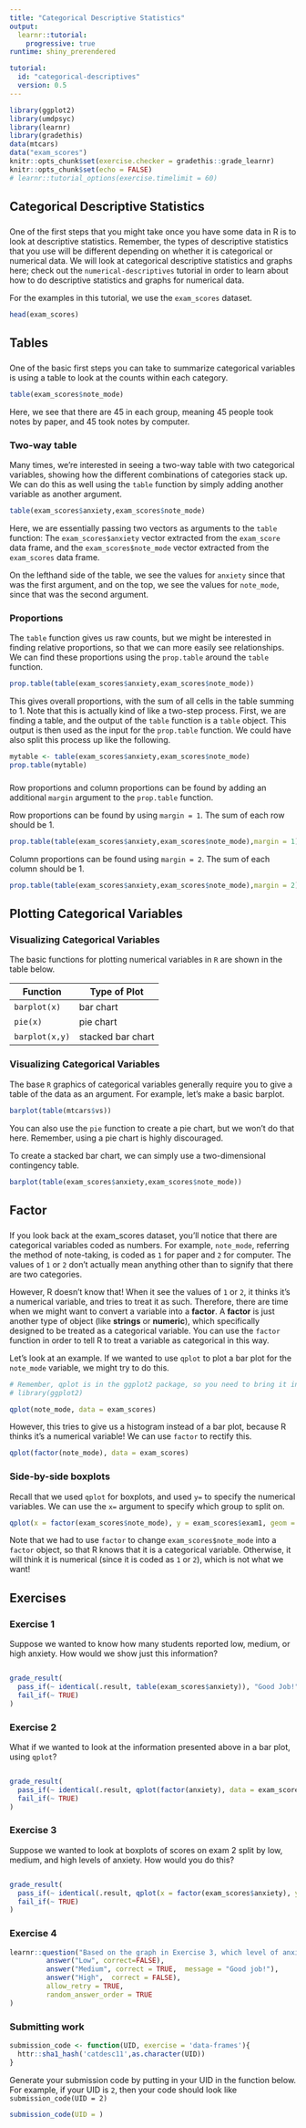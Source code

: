 ```yaml
---
title: "Categorical Descriptive Statistics"
output: 
  learnr::tutorial:
    progressive: true
runtime: shiny_prerendered

tutorial:
  id: "categorical-descriptives"
  version: 0.5
---
```



```r
library(ggplot2)
library(umdpsyc)
library(learnr)
library(gradethis)
data(mtcars)
data("exam_scores")
knitr::opts_chunk$set(exercise.checker = gradethis::grade_learnr)
knitr::opts_chunk$set(echo = FALSE)
# learnr::tutorial_options(exercise.timelimit = 60)
```

## Categorical Descriptive Statistics

###

One of the first steps that you might take once you have some data in R is to look at descriptive statistics. Remember, the types of descriptive statistics that you use will be different depending on whether it is categorical or numerical data. We will look at categorical descriptive statistics and graphs here; check out the `numerical-descriptives` tutorial in order to learn about how to do descriptive statistics and graphs for numerical data.

For the examples in this tutorial, we use the `exam_scores` dataset. 

```r
head(exam_scores)
```


## Tables

###

One of the basic first steps you can take to summarize categorical variables is using a table to look at the counts within each category. 

```r
table(exam_scores$note_mode)
```

Here, we see that there are 45 in each group, meaning 45 people took notes by paper, and 45 took notes by computer.

### Two-way table

Many times, we're interested in seeing a two-way table with two categorical variables, showing how the different combinations of categories stack up. We can do this as well using the `table` function by simply adding another variable as another argument.

```r
table(exam_scores$anxiety,exam_scores$note_mode)
```

Here, we are essentially passing two vectors as arguments to the `table` function: The `exam_scores$anxiety` vector extracted from the `exam_score` data frame, and the `exam_scores$note_mode` vector extracted from the `exam_scores` data frame.

On the lefthand side of the table, we see the values for `anxiety` since that was the first argument, and on the top, we see the values for `note_mode`, since that was the second argument.

### Proportions

The `table` function gives us raw counts, but we might be interested in finding relative proportions, so that we can more easily see relationships. We can find these proportions using the `prop.table` around the `table` function.

```r
prop.table(table(exam_scores$anxiety,exam_scores$note_mode))
```

This gives overall proportions, with the sum of all cells in the table summing to 1. Note that this is actually kind of like a two-step process. First, we are finding a table, and the output of the `table` function is a `table` object. This output is then used as the input for the `prop.table` function. We could have also split this process up like the following.

```r
mytable <- table(exam_scores$anxiety,exam_scores$note_mode)
prop.table(mytable)
```

### 

Row proportions and column proportions can be found by adding an additional `margin` argument to the `prop.table` function. 

Row proportions can be found by using `margin = 1`. The sum of each row should be 1.
```r
prop.table(table(exam_scores$anxiety,exam_scores$note_mode),margin = 1)
```

Column proportions can be found using `margin = 2`. The sum of each column should be 1.
```r
prop.table(table(exam_scores$anxiety,exam_scores$note_mode),margin = 2)
```

## Plotting Categorical Variables

### Visualizing Categorical Variables


The basic functions for plotting numerical variables in `R` are shown in the table below. 

|Function|Type of Plot|
|---|---|
|`barplot(x)`|bar chart|
| `pie(x)` | pie chart |
| `barplot(x,y)` | stacked bar chart |


### Visualizing Categorical Variables

The base `R` graphics of categorical variables generally require you to give a table of the data as an argument. For example, let's make a basic barplot.

```r
barplot(table(mtcars$vs))
```

You can also use the `pie` function to create a pie chart, but we won't do that here. Remember, using a pie chart is highly discouraged.

To create a stacked bar chart, we can simply use a two-dimensional contingency table.

```r
barplot(table(exam_scores$anxiety,exam_scores$note_mode))
```

## Factor

###

If you look back at the exam_scores dataset, you'll notice that there are categorical variables coded as numbers. For example, `note_mode`, referring the method of note-taking, is coded as `1` for paper and `2` for computer. The values of `1` or `2` don't actually mean anything other than to signify that there are two categories. 

However, R doesn't know that! When it see the values of `1` or `2`, it thinks it's a numerical variable, and tries to treat it as such. Therefore, there are time when we might want to convert a variable into a **factor**. A **factor** is just another type of object (like **strings** or **numeric**), which specifically designed to be treated as a categorical variable. You can use the `factor` function in order to tell R to treat a variable as categorical in this way. 

Let's look at an example. If we wanted to use `qplot` to plot a bar plot for the `note_mode` variable, we might try to do this.

```r
# Remember, qplot is in the ggplot2 package, so you need to bring it in if you have not already in your current R session.
# library(ggplot2)

qplot(note_mode, data = exam_scores)
```

However, this tries to give us a histogram instead of a bar plot, because R thinks it's a numerical variable! We can use `factor` to rectify this.

```r
qplot(factor(note_mode), data = exam_scores)
```

### Side-by-side boxplots

Recall that we used `qplot` for boxplots, and used `y=` to specify the numerical variables. We can use the `x=` argument to specify which group to split on. 

```r
qplot(x = factor(exam_scores$note_mode), y = exam_scores$exam1, geom = 'boxplot')

```

Note that we had to use `factor` to change `exam_scores$note_mode` into a `factor` object, so that R knows that it is a categorical variable. Otherwise, it will think it is numerical (since it is coded as `1` or `2`), which is not what we want!

## Exercises



### Exercise 1

Suppose we wanted to know how many students reported low, medium, or high anxiety. How would we show just this information?

```r

```

```r
grade_result(
  pass_if(~ identical(.result, table(exam_scores$anxiety)), "Good Job!"),
  fail_if(~ TRUE)
)
```

### Exercise 2

What if we wanted to look at the information presented above in a bar plot, using `qplot`?

```r

```

```r
grade_result(
  pass_if(~ identical(.result, qplot(factor(anxiety), data = exam_scores)), "Good Job!"),
  fail_if(~ TRUE)
)
```

### Exercise 3

Suppose we wanted to look at boxplots of scores on exam 2 split by low, medium, and high levels of anxiety. How would you do this?

```r

```

```r
grade_result(
  pass_if(~ identical(.result, qplot(x = factor(exam_scores$anxiety), y = exam_scores$exam2, geom = 'boxplot')), "Good Job!"),
  fail_if(~ TRUE)
)
```

### Exercise 4

```r
learnr::question("Based on the graph in Exercise 3, which level of anxiety would you say is associated with the highest test scores?",
         answer("Low", correct=FALSE),
         answer("Medium", correct = TRUE,  message = "Good job!"),
         answer("High",  correct = FALSE),
         allow_retry = TRUE,
         random_answer_order = TRUE
)
```

### Submitting work

```r
submission_code <- function(UID, exercise = 'data-frames'){
  httr::sha1_hash('catdesc11',as.character(UID))
}
```

Generate your submission code by putting in your UID in the function below. For example, if your UID is `2`, then your code should look like `submission_code(UID = 2)`
```r
submission_code(UID = )
```
